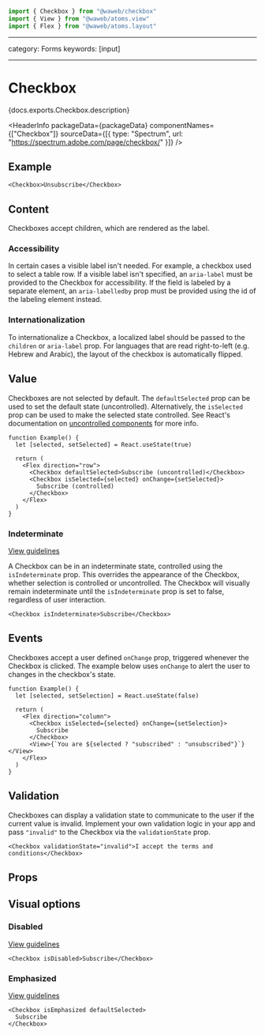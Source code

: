 <!-- Copyright 2020 Adobe. All rights reserved.
This file is licensed to you under the Apache License, Version 2.0 (the "License");
you may not use this file except in compliance with the License. You may obtain a copy
of the License at http://www.apache.org/licenses/LICENSE-2.0
Unless required by applicable law or agreed to in writing, software distributed under
the License is distributed on an "AS IS" BASIS, WITHOUT WARRANTIES OR REPRESENTATIONS
OF ANY KIND, either express or implied. See the License for the specific language
governing permissions and limitations under the License. -->



```jsx import
import { Checkbox } from "@waweb/checkbox"
import { View } from "@waweb/atoms.view"
import { Flex } from "@waweb/atoms.layout"
```

---

category: Forms
keywords: [input]

---

# Checkbox

<p>{docs.exports.Checkbox.description}</p>

<HeaderInfo
  packageData={packageData}
  componentNames={["Checkbox"]}
  sourceData={[{ type: "Spectrum", url: "https://spectrum.adobe.com/page/checkbox/" }]}
/>

## Example

```tsx example
<Checkbox>Unsubscribe</Checkbox>
```

## Content

Checkboxes accept children, which are rendered as the label.

### Accessibility

In certain cases a visible label isn't needed. For example, a checkbox used to select a table row.
If a visible label isn't specified, an `aria-label` must be provided to the Checkbox for accessibility.
If the field is labeled by a separate element, an `aria-labelledby` prop must be provided using the id of the labeling element instead.

### Internationalization

To internationalize a Checkbox, a localized label should be passed to the `children` or `aria-label` prop.
For languages that are read right-to-left (e.g. Hebrew and Arabic), the layout of the checkbox is automatically flipped.

## Value

Checkboxes are not selected by default. The `defaultSelected` prop can be used to set the default state (uncontrolled).
Alternatively, the `isSelected` prop can be used to make the selected state controlled. See React's documentation on [uncontrolled components](https://reactjs.org/docs/uncontrolled-components.html) for more info.

```tsx example
function Example() {
  let [selected, setSelected] = React.useState(true)

  return (
    <Flex direction="row">
      <Checkbox defaultSelected>Subscribe (uncontrolled)</Checkbox>
      <Checkbox isSelected={selected} onChange={setSelected}>
        Subscribe (controlled)
      </Checkbox>
    </Flex>
  )
}
```

### Indeterminate

[View guidelines](https://spectrum.adobe.com/page/checkbox/#Mixed-value)

A Checkbox can be in an indeterminate state, controlled using the `isIndeterminate` prop.
This overrides the appearance of the Checkbox, whether selection is controlled or uncontrolled.
The Checkbox will visually remain indeterminate until the `isIndeterminate` prop is set to false, regardless of user interaction.

```tsx example
<Checkbox isIndeterminate>Subscribe</Checkbox>
```

## Events

Checkboxes accept a user defined `onChange` prop, triggered whenever the Checkbox is clicked.
The example below uses `onChange` to alert the user to changes in the checkbox's state.

```tsx example
function Example() {
  let [selected, setSelection] = React.useState(false)

  return (
    <Flex direction="column">
      <Checkbox isSelected={selected} onChange={setSelection}>
        Subscribe
      </Checkbox>
      <View>{`You are ${selected ? "subscribed" : "unsubscribed"}`}</View>
    </Flex>
  )
}
```

## Validation

Checkboxes can display a validation state to communicate to the user if the current value is invalid.
Implement your own validation logic in your app and pass `"invalid"` to the Checkbox via the `validationState` prop.

```tsx example
<Checkbox validationState="invalid">I accept the terms and conditions</Checkbox>
```

## Props

<PropTable component={docs.exports.Checkbox} links={docs.links} />

## Visual options

### Disabled

[View guidelines](https://spectrum.adobe.com/page/checkbox/#Disabled)

```tsx example
<Checkbox isDisabled>Subscribe</Checkbox>
```

### Emphasized

[View guidelines](https://spectrum.adobe.com/page/checkbox/#Emphasized-or-not?)

```tsx example
<Checkbox isEmphasized defaultSelected>
  Subscribe
</Checkbox>
```
